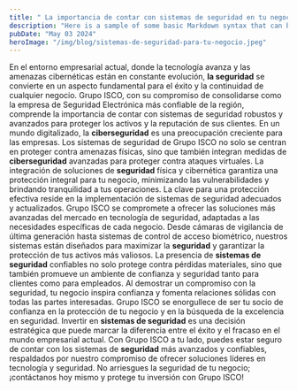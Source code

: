 ```yaml
---
title: " La importancia de contar con sistemas de seguridad en tu negocio."
description: "Here is a sample of some basic Markdown syntax that can be used when writing Markdown content in Astro."
pubDate: "May 03 2024"
heroImage: "/img/blog/sistemas-de-seguridad-para-tu-negocio.jpeg"
---
```


En el entorno empresarial actual, donde la tecnología avanza y las amenazas cibernéticas están en constante evolución, **la seguridad** se convierte en un aspecto fundamental para el éxito y la continuidad de cualquier negocio. Grupo ISCO, con su compromiso de consolidarse como la empresa de Seguridad Electrónica más confiable de la región, comprende la importancia de contar con sistemas de seguridad robustos y avanzados para proteger los activos y la reputación de sus clientes.
En un mundo digitalizado, la **ciberseguridad** es una preocupación creciente para las empresas. Los sistemas de seguridad de Grupo ISCO no solo se centran en proteger contra amenazas físicas, sino que también integran medidas de **ciberseguridad** avanzadas para proteger contra ataques virtuales. La integración de soluciones de **seguridad** física y cibernética garantiza una protección integral para tu negocio, minimizando las vulnerabilidades y brindando tranquilidad a tus operaciones.
La clave para una protección efectiva reside en la implementación de sistemas de seguridad adecuados y actualizados. Grupo ISCO se compromete a ofrecer las soluciones más avanzadas del mercado en tecnología de seguridad, adaptadas a las necesidades específicas de cada negocio. Desde cámaras de vigilancia de última generación hasta sistemas de control de acceso biométrico, nuestros sistemas están diseñados para maximizar la **seguridad** y garantizar la protección de tus activos más valiosos.
La presencia de **sistemas de seguridad** confiables no solo protege contra pérdidas materiales, sino que también promueve un ambiente de confianza y seguridad tanto para clientes como para empleados. Al demostrar un compromiso con la seguridad, tu negocio inspira confianza y fomenta relaciones sólidas con todas las partes interesadas. Grupo ISCO se enorgullece de ser tu socio de confianza en la protección de tu negocio y en la búsqueda de la excelencia en seguridad.
Invertir en **sistemas de seguridad** es una decisión estratégica que puede marcar la diferencia entre el éxito y el fracaso en el mundo empresarial actual. Con Grupo ISCO a tu lado, puedes estar seguro de contar con los sistemas de **seguridad** más avanzados y confiables, respaldados por nuestro compromiso de ofrecer soluciones líderes en tecnología y seguridad. No arriesgues la seguridad de tu negocio; ¡contáctanos hoy mismo y protege tu inversión con Grupo ISCO!
